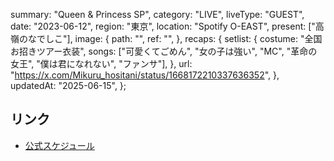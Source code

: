   summary: "Queen & Princess SP",
  category: "LIVE",
  liveType: "GUEST",
  date: "2023-06-12",
  region: "東京",
  location: "Spotify O-EAST",
  present: ["高嶺のなでしこ"],
  image: {
    path: "",
    ref: "",
  },
  recaps: {
    setlist: {
      costume: "全国お招きツアー衣装",
      songs: ["可愛くてごめん", "女の子は強い", "MC", "革命の女王", "僕は君になれない", "ファンサ"],
    },
    url: "https://x.com/Mikuru_hositani/status/1668172210337636352",
  },
  updatedAt: "2025-06-15",
};

## リンク

- [公式スケジュール](https://takanenonadeshiko.jp/?p=957)

